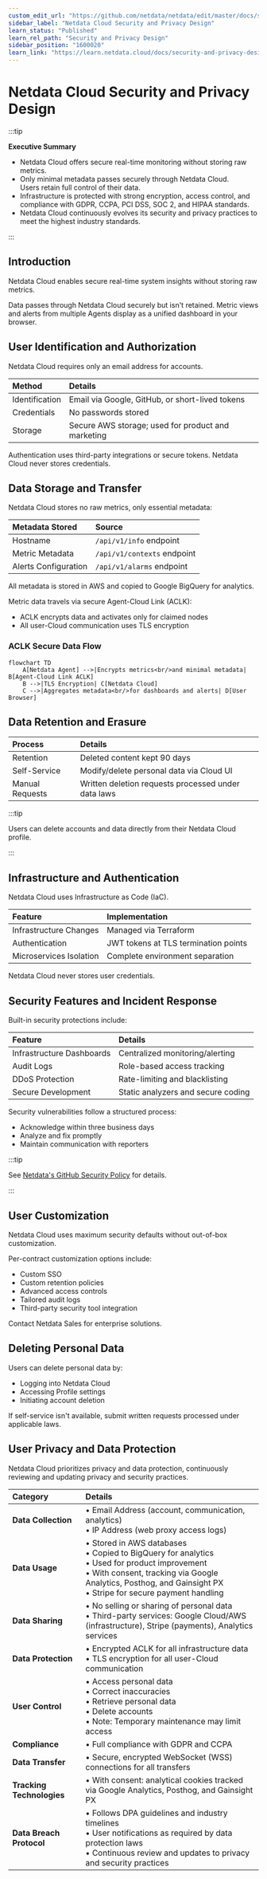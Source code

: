 ```yaml
---
custom_edit_url: "https://github.com/netdata/netdata/edit/master/docs/security-and-privacy-design/netdata-cloud-security.md"
sidebar_label: "Netdata Cloud Security and Privacy Design"
learn_status: "Published"
learn_rel_path: "Security and Privacy Design"
sidebar_position: "1600020"
learn_link: "https://learn.netdata.cloud/docs/security-and-privacy-design/netdata-cloud-security-and-privacy-design"
---
```


# Netdata Cloud Security and Privacy Design

:::tip

**Executive Summary**

- Netdata Cloud offers secure real-time monitoring without storing raw metrics.
- Only minimal metadata passes securely through Netdata Cloud.  
  Users retain full control of their data.
- Infrastructure is protected with strong encryption, access control, and compliance with GDPR, CCPA, PCI DSS, SOC 2, and HIPAA standards.
- Netdata Cloud continuously evolves its security and privacy practices to meet the highest industry standards.

:::

## Introduction

Netdata Cloud enables secure real-time system insights without storing raw metrics.

Data passes through Netdata Cloud securely but isn't retained. Metric views and alerts from multiple Agents display as a unified dashboard in your browser.

## User Identification and Authorization

Netdata Cloud requires only an email address for accounts.

| **Method**     | **Details**                                        |
|:---------------|:---------------------------------------------------|
| Identification | Email via Google, GitHub, or short-lived tokens    |
| Credentials    | No passwords stored                                |
| Storage        | Secure AWS storage; used for product and marketing |

Authentication uses third-party integrations or secure tokens. Netdata Cloud never stores credentials.

## Data Storage and Transfer

Netdata Cloud stores no raw metrics, only essential metadata:

| **Metadata Stored**  | **Source**                  |
|:---------------------|:----------------------------|
| Hostname             | `/api/v1/info` endpoint     |
| Metric Metadata      | `/api/v1/contexts` endpoint |
| Alerts Configuration | `/api/v1/alarms` endpoint   |

All metadata is stored in AWS and copied to Google BigQuery for analytics.

Metric data travels via secure Agent-Cloud Link (ACLK):

- ACLK encrypts data and activates only for claimed nodes
- All user-Cloud communication uses TLS encryption

### ACLK Secure Data Flow

```mermaid
flowchart TD
    A[Netdata Agent] -->|Encrypts metrics<br/>and minimal metadata| B[Agent-Cloud Link ACLK]
    B -->|TLS Encryption| C[Netdata Cloud]
    C -->|Aggregates metadata<br/>for dashboards and alerts| D[User Browser]

```

## Data Retention and Erasure

| **Process**     | **Details**                                         |
|:----------------|:----------------------------------------------------|
| Retention       | Deleted content kept 90 days                        |
| Self-Service    | Modify/delete personal data via Cloud UI            |
| Manual Requests | Written deletion requests processed under data laws |

:::tip

Users can delete accounts and data directly from their Netdata Cloud profile.

:::

## Infrastructure and Authentication

Netdata Cloud uses Infrastructure as Code (IaC).

| **Feature**             | **Implementation**                   |
|:------------------------|:-------------------------------------|
| Infrastructure Changes  | Managed via Terraform                |
| Authentication          | JWT tokens at TLS termination points |
| Microservices Isolation | Complete environment separation      |

Netdata Cloud never stores user credentials.

## Security Features and Incident Response

Built-in security protections include:

| **Feature**               | **Details**                        |
|:--------------------------|:-----------------------------------|
| Infrastructure Dashboards | Centralized monitoring/alerting    |
| Audit Logs                | Role-based access tracking         |
| DDoS Protection           | Rate-limiting and blacklisting     |
| Secure Development        | Static analyzers and secure coding |

Security vulnerabilities follow a structured process:

- Acknowledge within three business days
- Analyze and fix promptly
- Maintain communication with reporters

:::tip

See [Netdata's GitHub Security Policy](https://github.com/netdata/netdata/security/policy) for details.

:::

## User Customization

Netdata Cloud uses maximum security defaults without out-of-box customization.

Per-contract customization options include:

- Custom SSO
- Custom retention policies
- Advanced access controls
- Tailored audit logs
- Third-party security tool integration

Contact Netdata Sales for enterprise solutions.

## Deleting Personal Data

Users can delete personal data by:

- Logging into Netdata Cloud
- Accessing Profile settings
- Initiating account deletion

If self-service isn't available, submit written requests processed under applicable laws.

## User Privacy and Data Protection

Netdata Cloud prioritizes privacy and data protection, continuously reviewing and updating privacy and security practices.

| **Category**              | **Details**                                                                                                                                                                                                               |
|:--------------------------|:--------------------------------------------------------------------------------------------------------------------------------------------------------------------------------------------------------------------------|
| **Data Collection**       | • Email Address (account, communication, analytics)<br/>• IP Address (web proxy access logs)                                                                                                                              |
| **Data Usage**            | • Stored in AWS databases<br/>• Copied to BigQuery for analytics<br/>• Used for product improvement<br/>• With consent, tracking via Google Analytics, Posthog, and Gainsight PX<br/>• Stripe for secure payment handling |
| **Data Sharing**          | • No selling or sharing of personal data<br/>• Third-party services: Google Cloud/AWS (infrastructure), Stripe (payments), Analytics services                                                                             |
| **Data Protection**       | • Encrypted ACLK for all infrastructure data<br/>• TLS encryption for all user-Cloud communication                                                                                                                        |
| **User Control**          | • Access personal data<br/>• Correct inaccuracies<br/>• Retrieve personal data<br/>• Delete accounts<br/>• Note: Temporary maintenance may limit access                                                                   |
| **Compliance**            | • Full compliance with GDPR and CCPA                                                                                                                                                                                      |
| **Data Transfer**         | • Secure, encrypted WebSocket (WSS) connections for all transfers                                                                                                                                                         |
| **Tracking Technologies** | • With consent: analytical cookies tracked via Google Analytics, Posthog, and Gainsight PX                                                                                                                                |
| **Data Breach Protocol**  | • Follows DPA guidelines and industry timelines<br/>• User notifications as required by data protection laws<br/>• Continuous review and updates to privacy and security practices                                        |
